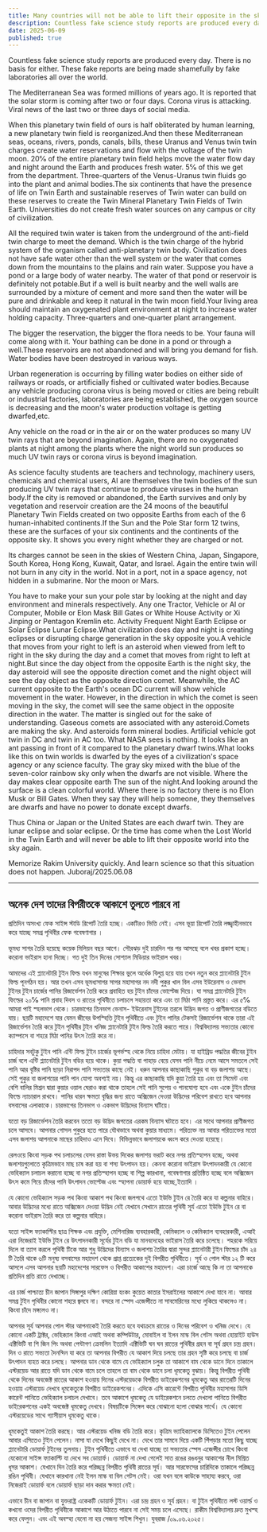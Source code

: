 ```yaml
---
title: Many countries will not be able to lift their opposite in the sky
description: Countless fake science study reports are produced every day. There is no basis for either. These fake reports are being made shamefully by fake laboratories all over the world.
date: 2025-06-09
published: true
---
```


Countless fake science study reports are produced every day. There is no basis for either. These fake reports are being made shamefully by fake laboratories all over the world.

The Mediterranean Sea was formed millions of years ago. It is reported that the solar storm is coming after two or four days. Corona virus is attacking. Viral news of the last two or three days of social media.

When this planetary twin field of ours is half obliterated by human learning, a new planetary twin field is reorganized.And then these Mediterranean seas, oceans, rivers, ponds, canals, bills, these Uranus and Venus twin twin charges create water reservations and flow with the voltage of the twin moon. 20℅ of the entire planetary twin field helps move the water flow day and night around the Earth and produces fresh water. 5℅ of this we get from the department. Three-quarters of the Venus-Uranus twin fluids go into the plant and animal bodies.The six continents that have the presence of life on Twin Earth and sustainable reserves of Twin water can build on these reserves to create the Twin Mineral Planetary Twin Fields of Twin Earth. Universities do not create fresh water sources on any campus or city of civilization.

All the required twin water is taken from the underground of the anti-field twin charge to meet the demand. Which is the twin charge of the hybrid system of the organism called anti-planetary twin body.
Civilization does not have safe water other than the well system or the water that comes down from the mountains to the plains and rain water.
Suppose you have a pond or a large body of water nearby. The water of that pond or reservoir is definitely not potable.But if a well is built nearby and the well walls are surrounded by a mixture of cement and more sand then the water will be pure and drinkable and keep it natural in the twin moon field.Your living area should maintain an oxygenated plant environment at night to increase water holding capacity. Three-quarters and one-quarter plant arrangement.

The bigger the reservation, the bigger the flora needs to be. Your fauna will come along with it. Your bathing can be done in a pond or through a well.These reservoirs are not abandoned and will bring you demand for fish.
Water bodies have been destroyed in various ways.

Urban regeneration is occurring by filling water bodies on either side of railways or roads, or artificially fished or cultivated water bodies.Because any vehicle producing corona virus is being moved or cities are being rebuilt or industrial factories, laboratories are being established, the oxygen source is decreasing and the moon's water production voltage is getting dwarfed,etc.

Any vehicle on the road or in the air or on the water produces so many UV twin rays that are beyond imagination. Again, there are no oxygenated plants at night among the plants where the night world sun produces so much UV twin rays or corona virus is beyond imagination.

As science faculty students are teachers and technology, machinery users, chemicals and chemical users, AI are themselves the twin bodies of the sun producing UV twin rays that continue to produce viruses in the human body.If the city is removed or abandoned, the Earth survives and only by vegetation and reservoir creation are the 24 moons of the beautiful Planetary Twin Fields created on two opposite Earths from each of the 6 human-inhabited continents.If the Sun and the Pole Star form 12 twins, these are the surfaces of your six continents and the continents of the opposite sky. It shows you every night whether they are charged or not.

Its charges cannot be seen in the skies of Western China, Japan, Singapore, South Korea, Hong Kong, Kuwait, Qatar, and Israel. Again the entire twin will not burn in any city in the world. Not in a port, not in a space agency, not hidden in a submarine. Nor the moon or Mars.

You have to make your sun your pole star by looking at the night and day environment and minerals respectively.
Any one Tractor, Vehicle or AI or Computer, Mobile or Elon Mask Bill Gates or White House Activity or Xi Jinping or Pentagon Kremlin etc. Activity Frequent Night Earth Eclipse or Solar Eclipse Lunar Eclipse.What civilization does day and night is creating eclipses or disrupting charge generation in the sky opposite you.A vehicle that moves from your right to left is an asteroid when viewed from left to right in the sky during the day and a comet that moves from right to left at night.But since the day object from the opposite Earth is the night sky, the day asteroid will see the opposite direction comet and the night object will see the day object as the opposite direction comet. Meanwhile, the AC current opposite to the Earth's ocean DC current will show vehicle movement in the water.
However, in the direction in which the comet is seen moving in the sky, the comet will see the same object in the opposite direction in the water. The matter is singled out for the sake of understanding. Gaseous comets are associated with any asteroid.Comets are making the sky. And asteroids form mineral bodies. Artificial vehicle got twin in DC and twin in AC too. What NASA sees is nothing. It looks like an ant passing in front of it compared to the planetary dwarf twins.What looks like this on twin worlds is dwarfed by the eyes of a civilization's space agency or any science faculty. The gray sky mixed with the blue of the seven-color rainbow sky only when the dwarfs are not visible. Where the day makes clear opposite earth The sun of the night.And looking around the surface is a clean colorful world. Where there is no factory there is no Elon Musk or Bill Gates. When they say they will help someone, they themselves are dwarfs and have no power to donate except dwarfs.

Thus China or Japan or the United States are each dwarf twin. They are lunar eclipse and solar eclipse. Or the time has come when the Lost World in the Twin Earth and will never be able to lift their opposite world into the sky again.

Memorize Rakim University quickly. And learn science so that this situation does not happen.
Juboraj/2025.06.08

---

## অনেক দেশ তাদের বিপরীতকে আকাশে তুলতে পারবে না

প্রতিদিন অসংখ‍্য ফেক সাইন্স স্টাডি রিপোর্ট তৈরি হচ্ছে। একটিরও ভিত্তি নেই। এসব ভূয়া রিপোর্ট তৈরি লজ্জ্বাহীনভাবে করে যাচ্ছে সমগ্র পৃথিবীর ফেক গবেষণাগার ।

ভূমধ‍্য সাগর তৈরি হয়েছে কয়েক মিলিয়ন বছর আগে। সৌরঝড় দুই চারদিন পর পর আসছে বলে খবর প্রকাশ হচ্ছে। করোনা ভাইরাস হানা দিচ্ছে। গত দুই তিন দিনের সোশ‍্যাল মিডিয়ার ভাইরাল খবর।

আমাদের এই প্ল‍্যানেটারি টুইন ফিল্ড যখন মানুষের শিক্ষার ভুলে অর্ধেক  বিলুপ্ত হয়ে যায় তখন নতুন করে প্ল‍্যানেটারি টুইন ফিল্ড পূনর্গঠন হয়। আর তখন এসব ভূমধ‍্যসাগর সাগর মহাসাগর নদ নদী পুকুর খাল বিল এসব ইউরেনাস ও ভেনাস টুইনর টুইন চার্জের পানির রিজার্ভেশন তৈরি করে প্রবাহিত হয় টুইন চাঁদের ভোল্টেজ দিয়ে।  যা সমগ্র প্ল‍্যানেটারি টুইন ফিল্ডের ২০℅ পানি প্রবাহ দিবস ও রাতের পৃথিবীতে চলাচলে সহায়তা করে এবং তা মিঠা পানি প্রস্তুত করে। এর ৫℅ আমরা পাই স্হলভাগ থেকে। চারভাগের তিনভাগ ভেনাস- ইউরেনাস টুইনের তরলে উদ্ভিদ জগত ও প্রাণীজগতের বডিতে যায়।  ছয়টি মহাদেশে যার যেমন জীবের উপস্হিতি টুইন পৃথিবীতে এবং টুইন পানির টেকসই রিজার্ভেশন থাকে তারা এই রিজার্ভেশন তৈরি করে টুইন পৃথিবীর টুইন খনিজ  প্ল‍্যানেটারি টুইন ফিল্ড তৈরি করতে পারে। বিশ্ববিদ্যালয় সভ‍্যতার কোনো ক‍্যাম্পাসে বা শহরে মিঠা পানির উৎস তৈরি করে না।

চাহিদার সবটুকু টুইন পানি এন্টি ফিল্ড টুইন চার্জের ভূগর্ভস্হ থেকে নিয়ে চাহিদা মেটায়। যা হাইব্রিড পদ্ধতির জীবের টুইন চার্জ বলে এন্টি প্ল‍্যানেটারি টুইন বডির হয়ে থাকে। কুয়া পদ্ধতি বা পাহাড় বেয়ে যেসব পানি নীচে নেমে আসে সমতলে সেই পানি আর বৃষ্টির পানি ছাড়া নিরাপদ পানি সভ‍্যতার কাছে নেই।
ধরুন আপনার কাছাকাছি পুকুর বা বড় জলাশয় আছে। সেই পুকুর বা জলাশয়ের পানি পান যোগ‍্য অবশ‍্যই নয়। কিন্তু এর কাছাকাছি যদি কুয়া তৈরি হয় এবং তা সিমেন্ট এবং বেশি বালির মিশ্রন দ্বারা কুয়ার ওয়াল ঘেরাও করা থাকে তাহলে সেই পানি সুপেয় ও পানযোগ‍্য হবে এবং একে টুইন চাঁদের ফিল্ডে ন‍্যাচারাল রাখবে। পানির ধারন ক্ষমতা বৃদ্ধির জন‍্য রাতে অক্সিজেন দেওয়া উদ্ভিদের পরিবেশ রাখতে হবে আপনার বসবাসের এলাকাকে। চারভাগের তিনভাগ ও একভাগ উদ্ভিদের বিন‍্যাস ঘটিয়ে।

যতো বড় রিজার্ভেশন তৈরি করবেন ততো বড় উদ্ভিদ জগতের এরকম বিন‍্যাস ঘটাতে হবে। এর সাথে আপনার প্রাণীজগত চলে আসবে। আপনার গোসল পুকুরে হতে পারে যৌথভাবে অথবা কুয়ার মাধ‍্যমে। পরিত‍্যক্ত নয় আবার পরিত‍্যক্তের মতো এসব জলাশয় আপনাকে মাছের চাহিদাও এনে দিবে।
বিভিন্নভাবে জলাশয়কে ধ্বংস করে দেওয়া হয়েছে।

রেলওয়ে কিংবা সড়ক পথ চলাচলের যেসব রাস্তা উভয় দিকের জলাশয় ভরাট করে নগর প্রতিস্হাপন হচ্ছে, অথবা জলাশয়গুলোতে কৃত্রিমভাবে মাছ চাষ করা হয় বা শস‍্য উৎপাদন হয়। কেননা করোনা ভাইরাস  উৎপাদনকারী যে কোনো ভেহিক‍্যাল চলাচল করানো হচ্ছে বা নগর প্রতিস্হাপন হচ্ছে বা শিল্প কারখানা, গবেষণাগার প্রতিষ্ঠিত হচ্ছে বলে অক্সিজেন উৎস কমে গিয়ে চাঁদের পানি উৎপাদন ভোল্টেজ এবং স্হাপনা ডোয়ার্ফ হয়ে যাচ্ছে,ইত‍্যাদি ।

যে কোনো ভেহিক‍্যাল সড়ক পথ কিংবা আকাশ পথ কিংবা জলপথে এতো ইউভি টুইন রে তৈরি করে যা কল্পনার বাহিরে। আবার উদ্ভিদের মধ‍্যে রাতে অক্সিজেন দেওয়া উদ্ভিদ নেই যেখানে সেখানে রাতের পৃথিবী সূর্য এতো ইউভি টুইন রে বা করোনা ভাইরাস তৈরি করে তা কল্পনার বাহিরে।

যতো সাইন্স ফ‍্যাকাল্টির ছাত্র শিক্ষক এবং প্রযুক্তি, মেশিনারিজ ব‍্যবহারকারী, কেমিক‍্যাল ও কেমিক‍্যাল ব‍্যবহারকারী, এআই এরা নিজেরাই ইউভি টুইন রে উৎপাদনকারী সূর্যের টুইন বডি যা মানবদেহের ভাইরাস তৈরি করে চলেছে। শহরকে সরিয়ে দিলে বা ত‍্যাগ করলে পৃথিবী টিকে আর শুধু উদ্ভিদের বিন‍্যাস ও জলাশয় তৈরির দ্বারা সুন্দর প্ল‍্যানেটারী টুইন ফিল্ডের চাঁদ ২৪ টি তৈরি থাকে ৬টি মনুষ‍্য বসবাসের মহাদেশ থেকে প্রাপ্ত প্রত‍্যেকের দুই বিপরীত পৃথিবীতে।
সূর্য ও পোল স্টার ১২ টি করে আসলে  এসব আপনার ছয়টি মহাদেশের সারফেস ও বিপরীত আকাশের মহাদেশ। এরা চার্জে আছে কি না তা আপনাকে প্রতিদিন প্রতি রাতে দেখাচ্ছে।

এর চার্জ পাশ্চাত্য চীন জাপান সিঙ্গাপুর দক্ষিণ কোরিয়া হংকং কুয়েত কাতার ইসরাইলের আকাশে দেখা যাবে না। আবার সমগ্র টুইন পৃথিবীর কোনো শহরে জ্বলবে না। বন্দরে না স্পেস এজেন্সীতে না সাবমেরিনের মধ‍্যে লুকিয়ে থাকলেও না। কিংবা চাঁদে মঙ্গলেও না।

আপনার সূর্য আপনার পোল স্টার আপনাকেই তৈরি করতে হবে যথাক্রমে রাতের ও দিনের পরিবেশ ও খনিজ দেখে। যে কোনো একটি ট্রাক্টর, ভেহিক‍্যাল কিংবা এআই অথবা কম্পিউটার, মোবাইল বা ইলন মাস্ক বিল গেটস অথবা হোয়াইট হাউস এক্টিভিটি বা শি জিন পিং অথবা পেন্টাগণ ক্রেমলিন ইত‍্যাদি এক্টিভিটি ঘন ঘন রাতের পৃথিবীর গ্রহন বা সূর্য গ্রহন চন্দ্র গ্রহন।
দিন ও রাতে সভ‍্যতা দৈনন্দিন যা করে তা আপনার বিপরীত যে আকাশ দিয়ে চলছে তার গ্রহন সৃষ্টি করে চলছে বা চার্জ উৎপাদন ব‍্যহত করে চলছে। আপনার ডান থেকে বামে যে ভেহিক‍্যাল চলুক তা আকাশে বাম থেকে ডানে দিনে তাকালে এস্টরয়েড আর রাতে যদি ডান থেকে বামে চলে তাহলে তা বাম থেকে ডানে চলা ধূমকেতু বুঝায়। কিন্তু বিপরীত পৃথিবী থেকে দিনের অবজেক্ট রাতের আকাশ হওয়ায় দিনের এস্টরয়েডকে বিপরীত ডাইরেকশনের ধূমকেতু আর রাতেরটি দিনের হওয়ায় এস্টরয়েড দেখবে ধূমকেতুকে বিপরীত ডাইরেকশনের। এদিকে এসি কারেন্টে বিপরীত পৃথিবীর মহাসাগর ডিসি কারেন্ট পানিতে  ভেহিক‍্যাল চলাচল দেখাবে। তবে আকাশে ধূমকেতু যে ডাইরেকশনে চলতে দেখলো পানিতে বিপরীত ডাইরেকশনের একই অবজেক্ট  ধূমকেতু  দেখবে। বিষয়টিকে সিঙ্গেল করে বোঝানো হলো বোঝার সার্থে। যে কোনো এস্টরয়েডের সাথে গ‍্যাসীয়াস ধূমকেতু থাকে।

ধূমকেতুই  আকাশ তৈরি করছে। আর এস্টরয়েড খনিজ বডি তৈরি করে। কৃত্রিম ভ‍্যাহিক‍্যালকে ডিসিতেও টুইন পেলেন আবার এসিতেও টুইন পেলেন। নাসা যা দেখে কিছুই দেখে না। দেখে তার সামনে দিয়ে একটি পিঁপড়ার মতো কিছু যাচ্ছে প্ল‍্যানেটারি ডোয়ার্ফ টুইনের তুলনায়।
টুইন পৃথিবীতে এভাবে যা দেখা যাচ্ছে তা সভ‍্যতার স্পেস এজেন্সীর চোখে কিংবা যেকোনো সাইন্স ফ‍্যাকাল্টি যা দেখে সব  ডোয়ার্ফ। ডোয়ার্ফ না দেখা গেলেই সাত রঙের রঙধনুর আকাশের নীল মিশ্রিত ধূসর আকাশ। যেখানে দিন তৈরি করে পরিচ্ছন্ন বিপরীত পৃথিবী রাতের সূর্য। আর সারফেসের চারিদিকে তাকালে পরিচ্ছন্ন রঙিন পৃথিবী। যেখানে কারখানা নেই ইলন মাস্ক বা বিল গেটস নেই। ওরা যখন বলে কাউকে সাহায‍্য করবে, ওরা নিজেরাই ডোয়ার্ফ বলে ডোয়ার্ফ ছাড়া দান করার ক্ষমতা নেই।

এভাবে চীন বা জাপান বা যুক্তরাষ্ট্র একেকটি ডোয়ার্ফ টুইন। এরা চন্দ্র গ্রহন ও সূর্য গ্রহন। বা টুইন পৃথিবীতে লস্ট ওয়ার্ল্ড ও কখনো ওদের বিপরীত পৃথিবীকে আকাশে আর উঠাতে পারবে না সেই সময় চলে এসেছে। 
রাকীম বিশ্ববিদ্যালয় দ্রুত মুখস্হ করে ফেলুন। এবং এই অবস্হা যেনো না হয় সেজন‍্য সাইন্স শিখুন।
যুবরাজ /০৯.০৬.২০২৫।

